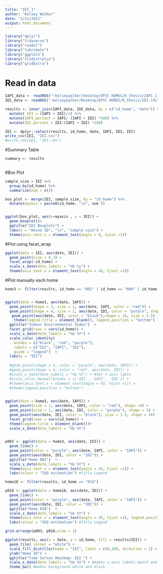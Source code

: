 ```yaml
---
title: "IEI_1"
author: "Kelsey Walker"
date: "2/11/2022"
output: html_document
---
```

```r
library("dplyr")
library("tidyverse")
library("readxl")
library("lubridate")
library("ggplot2")
library("fitdistrplus")
library("gridExtra")
```

# Read in data
```r
IAPI_data <- readRDS("~kelseywalker/Desktop/EPIC HOMES/R_thesis/IAPI_1.rds") 
IDI_data <- readRDS("~kelseywalker/Desktop/EPIC HOMES/R_thesis/IDI.rds") 

```

```r
results <- inner_join(IAPI_data, IDI_data, by = c("id_home", "date")) %>%
  mutate( IEI = (IAPI + IDI)/2) %>%
  mutate(IAPI_percent = IAPI/ (IAPI + IDI) *100) %>%
  mutate(IDI_percent = IDI/(IAPI + IDI) *100)

IEI <- dplyr::select(results, id_home, date, IAPI, IDI, IEI)
write_csv(IEI, "IEI.csv")
#write_rds(IEI, "IEI.rds")
```

#Summary Table
```r

summary <- results 
  


```

#Box Plot
```r
sample_size = IEI %>%
  group_by(id_home) %>%
  summarize(num = n())

box_plot <- merge(IEI, sample_size, by = "id_home") %>%
  mutate(myaxis = paste0(id_home, "\n", num ))


ggplot(box_plot, aes(x=myaxis , y = IEI)) +
  geom_boxplot()+
  ggtitle("IEI Boxplots") + 
  labs(x = "House ID", "\n", "sample size") +
  theme(axis.text.x = element_text(angle = 0, hjust =1))
```

#Plot using facet_wrap

```r

ggplot(data = IEI, aes(date, IEI)) + 
  geom_point(size = 0.3) +
  facet_wrap(~id_home) +
  scale_x_date(date_labels = "%b %y") +
  theme(axis.text.x = element_text(angle = 45, hjust =1))


```



#Plot manually each home
```r
home3 <- filter(results, id_home == "002" | id_home == "006" | id_home == "013")


ggplot(data = home3, aes(date, IAPI)) + 
  geom_point(shape = 3, size = 1, aes(date, IAPI, color = "red")) + 
  geom_point(shape = 4, size = 1, aes(date, IDI, color = "purple", shape = 4)) + 
   geom_point(aes(date, IEI, color = "black"),shape = 16, size = 1.5) +
    theme(legend.title = element_blank(), legend.position = "bottom") +
  ggtitle("Indoor Environmental Index")  + 
  facet_grid(rows = vars(id_home)) + 
  scale_x_date(date_labels = "%b %Y") +
  scale_color_identity(
    breaks = c("black", "red", "purple"),
    labels = c("IEI", "IAPI", "IDI"),
    guide = "legend")  +
  labs(y = "IEI")
  
  #geom_point(shape = 3, color = "purple", aes(date, IAPI)) + 
  #geom_point(shape = 4, color = "red", aes(date, IDI)) +
  #scale_x_date(date_labels = "%b %Y") + #Set x-axis lable
  #scale_color_manual(breaks = c('IEI', 'IAPI', 'IDI')) + 
  #theme(axis.text.x = element_text(angle = 45, hjust =1)) +
  #theme(legend.position = "bottom")
  
```


```r
ggplot(data = home3, aes(date, IAPI)) + 
  geom_point(size = 1, aes(date, IAPI, color = "red"), shape =4) + 
  geom_point(size = 1, aes(date, IDI, color = "purple"), shape = 3) + 
  geom_point(aes(date, IEI, color = "black"), size = 1.5, shape = 16) +
  facet_grid(rows = vars(id_home)) +
  theme(legend.title = element_blank())+
  scale_x_date(date_labels = "%b %Y") 
  


```



```r


p003 <- ggplot(data = home3, aes(date, IEI)) + 
  geom_line() +
  geom_point(color = "purple", aes(date, IAPI, color = "IAPI")) + 
  geom_point(aes(date, IDI, color = "IDI")) + 
  ggtitle("Home 003")  + 
  scale_x_date(date_labels = "%b %Y") +
  theme(axis.text.x = element_text(angle = 45, hjust =1)) +
  labs(colour = "IEQ estimation") #Title Legend

home18 <- filter(results, id_home == "018")

p018 <- ggplot(data = home18, aes(date, IEI)) + 
  geom_line() +
  geom_point(color = "purple", aes(date, IAPI, color = "IAPI")) + 
  geom_point(aes(date, IDI, color = "IDI")) + 
  ggtitle("Home 018")  + 
  scale_x_date(date_labels = "%b %Y") +
  theme(axis.text.x = element_text(angle = 45, hjust =1), legend.position = "none") +
  labs(colour = "IEQ estimation") #Title Legend

grid.arrange(p003, p018,nrow = 1)

```

```r

ggplot(results, aes(x = date, y = id_home, fill = results$IEI)) + 
  geom_tile( colour = "white") +
  scale_fill_distiller(name = "IEI", limit = c(0,10), direction = 1) +
  ylab("Home ID") +
  ggtitle("Time Series Heatmap: IEI ") +
  scale_x_date(date_labels = "%b %Y") + #makes x-axis labels month and year
  theme_bw() #makes background white and black
```